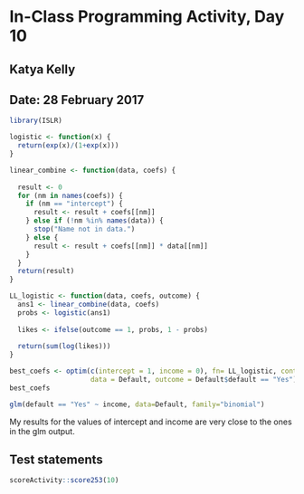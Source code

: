 # In-Class Programming Activity, Day 10

## Katya Kelly
## Date: 28 February 2017

```r
library(ISLR)

logistic <- function(x) {
  return(exp(x)/(1+exp(x)))
}
```

```r
linear_combine <- function(data, coefs) {
  
  result <- 0
  for (nm in names(coefs)) {
    if (nm == "intercept") {
      result <- result + coefs[[nm]]
    } else if (!nm %in% names(data)) {
      stop("Name not in data.")
    } else {
      result <- result + coefs[[nm]] * data[[nm]]
    }
  }
  return(result)
}
```

```r
LL_logistic <- function(data, coefs, outcome) {
  ans1 <- linear_combine(data, coefs)
  probs <- logistic(ans1)
  
  likes <- ifelse(outcome == 1, probs, 1 - probs)
  
  return(sum(log(likes)))
}
```

```r
best_coefs <- optim(c(intercept = 1, income = 0), fn= LL_logistic, control=list(fnscale = -1),
                    data = Default, outcome = Default$default == "Yes")
best_coefs
```

```r
glm(default == "Yes" ~ income, data=Default, family="binomial")
```

My results for the values of intercept and income are very close to the ones in the glm output.


## Test statements

```r
scoreActivity::score253(10)
```